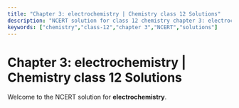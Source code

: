 ```yaml
---
title: "Chapter 3: electrochemistry | Chemistry class 12 Solutions"
description: "NCERT solution for class 12 chemistry chapter 3: electrochemistry."
keywords: ["chemistry","class-12","chapter 3","NCERT","solutions"]
---
```


# Chapter 3: electrochemistry | Chemistry class 12 Solutions

Welcome to the NCERT solution for **electrochemistry**.
